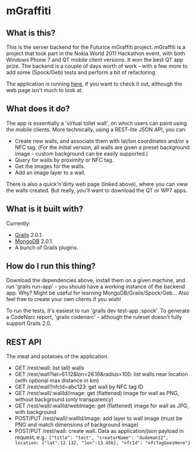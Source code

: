 = mGraffiti =

== What is this? ==

This is the server backend for the Futurice mGraffiti project. mGraffiti is a project that took part in the Nokia World 2011 Hackathon event, with both Windows Phone 7 and QT mobile client versions. It won the best QT app prize. The backend is a couple of days worth of work - with a few more to add some (Spock/Geb) tests and perform a bit of refactoring.

The application is running [http://mgraffiti.futurice.com here], if you want to check it out, although the web page isn't much to look at.

== What does it do? ==

The app is essentially a 'virtual toilet wall', on which users can paint using the mobile clients. More technically, using a REST-lite JSON API, you can:

* Create new walls, and associate them with lat/lon coordinates and/or a NFC tag. (For the initial version, all walls are given a preset background image - custom background can be easily supported.)
* Query for walls by proximity or NFC tag. 
* Get the images for the walls.
* Add an image layer to a wall.

There is also a quick'n'dirty web page (linked above), where you can view the walls created. But really, you'll want to download the QT or WP7 apps.

== What is it built with? ==

Currently:

* [http://grails.org Grails] 2.0.1.
* [http://mongodb.org MongoDB] 2.0.1.
* A bunch of Grails plugins.

== How do I run this thing? ==

Download the dependencies above, install them on a given machine, and run 'grails run-app' - you should have a working instance of the backend app. Why? Might be useful for learning MongoDB/Grails/Spock/Geb... Also feel free to create your own clients if you wish!

To run the tests, it's easiest to run 'grails dev test-app :spock'. To generate a CodeNarc report, 'grails codenarc' - although the ruleset doesn't fully support Grails 2.0.

== REST API ==

The meat and potatoes of the application.

* GET /rest/wall: list (all) walls
* GET /rest/wall?lat=61.12&lon=26.16&radius=100: list walls near location (with optional max distance in km)
* GET /rest/wall?nfcId=abc123: get wall by NFC tag ID
* GET /rest/wall/:wallId/image: get (flattened) image for wall as PNG, without background (only transparency)
* GET /rest/wall/:wallId/webImage: get (flattened) image for wall as JPG, with background
* POST/PUT /rest/wall/:wallId/image: add layer to wall image (must be PNG and match dimensions of background image)
* POST/PUT /rest/wall: create wall. Data as application/json payload in request, e.g.: <code>{"title": "test", "creatorName": "dudeman12", location: {"lat":12.132, "lon":13.456}, "nfcId": "nfcTagGoesHere"}</code>

